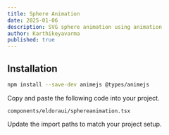 ```yaml
---
title: Sphere Animation
date: 2025-01-06
description: SVG sphere animation using animation
author: Karthikeyavarma
published: true
---
```


<ComponentPreview name="sphereanimationdemo" />

## Installation

<Steps>

<Step>

```bash
npm install --save-dev animejs @types/animejs
```

</Step>

<Step>Copy and paste the following code into your project.</Step>

`components/eldoraui/sphereanimation.tsx`

<ComponentSource name="sphereanimation" />

<Step>Update the import paths to match your project setup.</Step>

</Steps>

